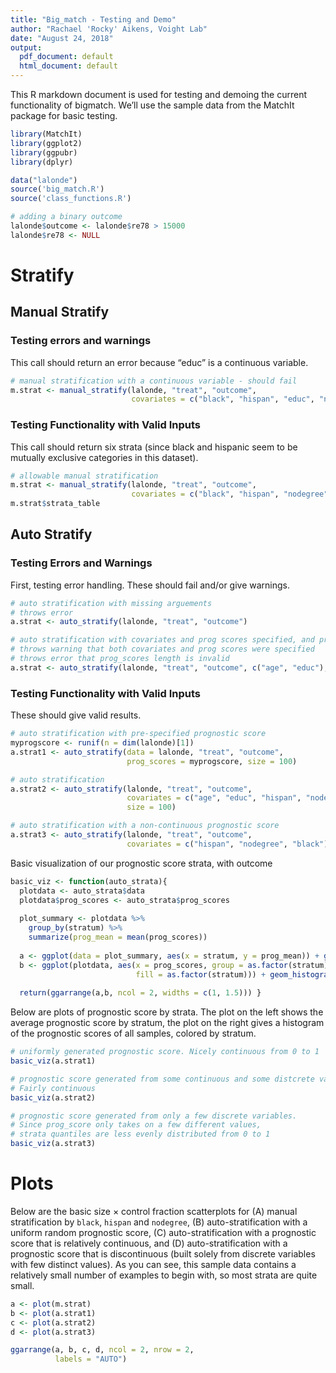 ```yaml
---
title: "Big_match - Testing and Demo"
author: "Rachael 'Rocky' Aikens, Voight Lab"
date: "August 24, 2018"
output:
  pdf_document: default
  html_document: default
---
```


This R markdown document is used for testing and demoing the current functionality of bigmatch.  We'll use the sample data from the MatchIt package for basic testing.

```r
library(MatchIt)
library(ggplot2)
library(ggpubr)
library(dplyr)

data("lalonde")
source('big_match.R')
source('class_functions.R')

# adding a binary outcome
lalonde$outcome <- lalonde$re78 > 15000
lalonde$re78 <- NULL
```

\pagebreak

# Stratify

## Manual Stratify

### Testing errors and warnings

This call should return an error because "educ" is a continuous variable.

```r
# manual stratification with a continuous variable - should fail
m.strat <- manual_stratify(lalonde, "treat", "outcome", 
                           covariates = c("black", "hispan", "educ", "nodegree"))
```

### Testing Functionality with Valid Inputs

This call should return six strata (since black and hispanic seem to be mutually exclusive categories in this dataset).

```r
# allowable manual stratification
m.strat <- manual_stratify(lalonde, "treat", "outcome", 
                           covariates = c("black", "hispan", "nodegree"))
m.strat$strata_table
```

\pagebreak

## Auto Stratify

### Testing Errors and Warnings

First, testing error handling. These should fail and/or give warnings.

```r
# auto stratification with missing arguements
# throws error
a.strat <- auto_stratify(lalonde, "treat", "outcome")
```

```r
# auto stratification with covariates and prog scores specified, and prog_scores invalid
# throws warning that both covariates and prog scores were specified
# throws error that prog_scores length is invalid
a.strat <- auto_stratify(lalonde, "treat", "outcome", c("age", "educ"), prog_scores = 1:4)
```

### Testing Functionality with Valid Inputs

These should give valid results.

```r
# auto stratification with pre-specified prognostic score
myprogscore <- runif(n = dim(lalonde)[1])
a.strat1 <- auto_stratify(data = lalonde, "treat", "outcome",
                          prog_scores = myprogscore, size = 100)

# auto stratification
a.strat2 <- auto_stratify(lalonde, "treat", "outcome", 
                          covariates = c("age", "educ", "hispan", "nodegree", "black"), 
                          size = 100)

# auto stratification with a non-continuous prognostic score
a.strat3 <- auto_stratify(lalonde, "treat", "outcome", 
                          covariates = c("hispan", "nodegree", "black"), size = 100 )
```

Basic visualization of our prognostic score strata, with outcome

```r
basic_viz <- function(auto_strata){
  plotdata <- auto_strata$data
  plotdata$prog_scores <- auto_strata$prog_scores
  
  plot_summary <- plotdata %>% 
    group_by(stratum) %>% 
    summarize(prog_mean = mean(prog_scores))
  
  a <- ggplot(data = plot_summary, aes(x = stratum, y = prog_mean)) + geom_col()
  b <- ggplot(plotdata, aes(x = prog_scores, group = as.factor(stratum), 
                            fill = as.factor(stratum))) + geom_histogram()
  
  return(ggarrange(a,b, ncol = 2, widths = c(1, 1.5))) }
```

Below are plots of prognostic score by strata.  The plot on the left shows the average prognostic score by stratum, the plot on the right gives a histogram of the prognostic scores of all samples, colored by stratum.

```r
# uniformly generated prognostic score. Nicely continuous from 0 to 1
basic_viz(a.strat1)

# prognostic score generated from some continuous and some distcrete variables. 
# Fairly continuous
basic_viz(a.strat2)

# prognostic score generated from only a few discrete variables.  
# Since prog_score only takes on a few different values, 
# strata quantiles are less evenly distributed from 0 to 1
basic_viz(a.strat3)
```




# Plots

Below are the basic size $\times$ control fraction scatterplots for (A) manual stratification by `black`, `hispan` and `nodegree`, (B) auto-stratification with a uniform random prognostic score, (C) auto-stratification with a prognostic score that is relatively continuous, and (D) auto-stratification with a prognostic score that is discontinuous (built solely from discrete variables with few distinct values).  As you can see, this sample data contains a relatively small number of examples to begin with, so most strata are quite small. 

```r
a <- plot(m.strat)
b <- plot(a.strat1)
c <- plot(a.strat2)
d <- plot(a.strat3)

ggarrange(a, b, c, d, ncol = 2, nrow = 2,
          labels = "AUTO")
```

